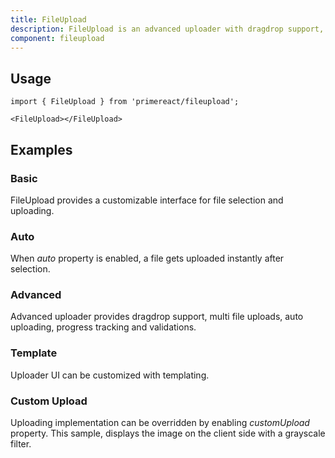 ```yaml
---
title: FileUpload
description: FileUpload is an advanced uploader with dragdrop support, multi file uploads, auto uploading, progress tracking and validations.
component: fileupload
---
```


## Usage

```tsx
import { FileUpload } from 'primereact/fileupload';
```

```tsx
<FileUpload></FileUpload>
```

## Examples

### Basic

FileUpload provides a customizable interface for file selection and uploading.

<DocDemoViewer name="fileupload:basic-demo" />

### Auto

When _auto_ property is enabled, a file gets uploaded instantly after selection.

<DocDemoViewer name="fileupload:auto-demo" />

### Advanced

Advanced uploader provides dragdrop support, multi file uploads, auto uploading, progress tracking and validations.

<DocDemoViewer name="fileupload:advanced-demo" />

### Template

Uploader UI can be customized with templating.

<DocDemoViewer name="fileupload:template-demo" />

### Custom Upload

Uploading implementation can be overridden by enabling _customUpload_ property. This sample, displays the image on the client side with a grayscale filter.

<DocDemoViewer name="fileupload:custom-upload-demo" />
